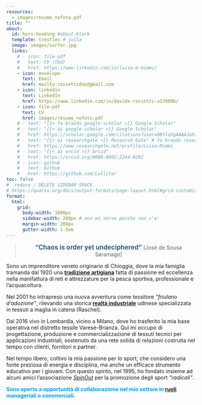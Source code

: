 ```yaml
---
resources:
  - images/resume_nofoto.pdf
title: ""
about:
  id: hero-heading #about-block 
  template: trestles # jolla
  image: images/surfer.jpg
  links:
    # - icon: file-pdf
    #   text: CV (tbd)
    #   href: https://www.linkedin.com/in/luisa-m-mimmi/  
    - icon: envelope
      text: Email
      href: mailto:rossettidav@gmail.com
    - icon: linkedin
      text: LinkedIn
      href: https://www.linkedin.com/in/davide-rossetti-a13909b/
    - icon: file-pdf
      text: CV
      href: images/resume_nofoto.pdf         
    # - text: "{{< fa brands google-scholar >}} Google Scholar"
    # - text: "{{< ai google-scholar >}} Google Scholar"
    #   href: https://scholar.google.com/citations?user=OBYla5gAAAAJ&hl=en&oi=ao
    # - text: "{{< ai researchgate >}} Research Gate" # fa brands researchgate
    #   href: https://www.researchgate.net/profile/Luisa-Mimmi
    # - text: "{{< ai orcid >}} Orcid"
    #   href: https://orcid.org/0000-0002-2244-8282
    # - icon: github
    #   text: Github
    #   href: https://github.com/Lulliter
toc: false
#  reduce / DELETE SIDEBAR SPACE
# https://quarto.org/docs/output-formats/page-layout.html#grid-customization
format:
  html:
    grid:
      body-width: 1000px
      sidebar-width: 200px # non mi serve perche non c'e'
      margin-width: 200px
      gutter-width: 1.5em
---
```

<!-- [*Website under construction...*]{style="color:#A14155; font-size: 1.5em;"} -->

<!-- ESEMPI  -->

<!-- + https://bensoltoff.com/about/  -->
<!-- + https://albert-rapp.de/ -->
<!-- https://tanyaviz.com/about/ -->

:::{style="text-align: center;"}

> ["Chaos is order yet undeciphered"]{style="color: #2D5D7B; font-size:1.2em; font-weight: bold"}
<!-- <br /> -->
[José de Sousa Saramago]
 
:::
 
  

::: {#hero-heading}
Sono un imprenditore veneto originario di Chioggia, dove la mia famiglia tramanda dal 1920 una [**tradizione artigiana**](www.rossettinet.com/nsp) fatta di passione ed eccellenza nella manifattura di reti e attrezzature per la pesca sportiva, professionale e l’acquacoltura.  

Nel 2001 ho intrapreso una nuova avventura come tessitore *"friulano d'adozione"*, rilevando una storica [**realtà industriale**](http://www.taisnet.com/) udinese specializzata in tessuti a maglia in catena (Raschel).  

Dal 2016 vivo in Lombardia, vicino a Milano, dove ho trasferito la mia base operativa nel distretto tessile Varese-Brianza. Qui mi occupo di progettazione, produzione e commercializzazione di tessuti tecnici per applicazioni industriali, sostenuto da una rete solida di relazioni costruita nel tempo con clienti, fornitori e partner.

Nel tempo libero, coltivo la mia passione per lo sport, che considero una fonte preziosa di energia e disciplina, ma anche un efficace strumento educativo per i giovani. Con questo spirito, nel 1995, ho fondato insieme ad alcuni amici l’associazione [_SpinOut_](https://www.spinoutasd.com) per la promozione degli sport _"radicali"_.

[Sono aperto a opportunità di collaborazione nel mio settore in [**ruoli**](https://daviderossetti.net/services) manageriali o commerciali.]{style="color: #009ff5; font-weight: bold; height:75%"}
<!-- Se stai cercando un partner esperto, un consulente o un relatore, scrivimi: sarò felice di parlarne. --><!-- Se vuoi propormi una collaborazione, una consulenza o un intervento, scrivimi un messaggio: -->

:::
